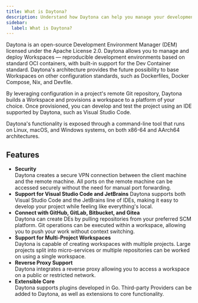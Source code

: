 ```yaml
---
title: What is Daytona?
description: Understand how Daytona can help you manage your development environments.
sidebar:
  label: What is Daytona?
---
```


Daytona is an open-source Development Environment Manager (DEM) licensed under the Apache License 2.0.
Daytona allows you to manage and deploy Workspaces — reproducible development environments based on standard OCI containers, with built-in support for the Dev Container standard.
Daytona's architecture provides the future possibility to base Workspaces on other configuration standards, such as Dockerfiles, Docker Compose, Nix, and Devfile.

By leveraging configuration in a project's remote Git repository, Daytona builds a Workspace and provisions a workspace to a platform of your choice.
Once provisioned, you can develop and test the project using an IDE supported by Daytona, such as Visual Studio Code.

Daytona's functionality is exposed through a command-line tool that runs on Linux, macOS, and Windows systems, on both x86-64 and AArch64 architectures.

## Features

* __Security__  
    Daytona creates a secure VPN connection between the client machine and the remote machine.
    All ports on the remote machine can be accessed securely without the need for manual port forwarding.
* __Support for Visual Studio Code and JetBrains__
    Daytona supports both Visual Studio Code and the JetBrains line of IDEs, making it easy to develop your project while feeling like everything's local.
* __Connect with GitHub, GitLab, Bitbucket, and Gitea__  
    Daytona can create DEs by pulling repositories from your preferred SCM platform. Git operations can be executed within a workspace, allowing you to push your work without context switching.
* __Support for Multi-Project Workspaces__  
    Daytona is capable of creating workspaces with multiple projects.
    Large projects split into micro-services or multiple repositories can be worked on using a single workspace.
* __Reverse Proxy Support__  
    Daytona integrates a reverse proxy allowing you to access a workspace on a public or restricted network.
* __Extensible Core__  
    Daytona supports plugins developed in Go.
    Third-party Providers can be added to Daytona, as well as extensions to core functionality.
